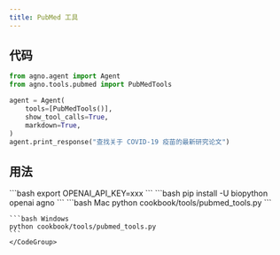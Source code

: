 ```yaml
---
title: PubMed 工具
---
```


## 代码

```python cookbook/tools/pubmed_tools.py
from agno.agent import Agent
from agno.tools.pubmed import PubMedTools

agent = Agent(
    tools=[PubMedTools()],
    show_tool_calls=True,
    markdown=True,
)
agent.print_response("查找关于 COVID-19 疫苗的最新研究论文")
```

## 用法

<Steps>
  <Snippet file="create-venv-step.mdx" />

  <Step title="设置你的 API 密钥">
    ```bash
    export OPENAI_API_KEY=xxx
    ```
  </Step>

  <Step title="安装库">
    ```bash
    pip install -U biopython openai agno
    ```
  </Step>

  <Step title="运行 Agent">
    <CodeGroup>
    ```bash Mac
    python cookbook/tools/pubmed_tools.py
    ```

    ```bash Windows
    python cookbook/tools/pubmed_tools.py
    ```
    </CodeGroup>
  </Step>
</Steps>